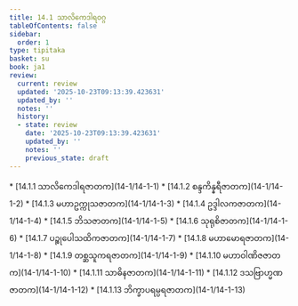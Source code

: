 ```yaml
---
title: 14.1 သာလိကေဒါရဝဂ္ဂ
tableOfContents: false
sidebar:
  order: 1
type: tipitaka
basket: su
book: ja1
review:
  current: review
  updated: '2025-10-23T09:13:39.423631'
  updated_by: ''
  notes: ''
  history:
  - state: review
    date: '2025-10-23T09:13:39.423631'
    updated_by: ''
    notes: ''
    previous_state: draft
---
```



<ReviewStatus review={frontmatter.review} showDetails={true} />

<HypothesisAnnotation frontmatter={frontmatter} />

<DynamicBreadcrumb />



<TableOfContents book="ja1" section="14.1">
* [14.1.1 သာလိကေဒါရဇာတက](14-1/14-1-1)
* [14.1.2 စန္ဒကိန္နရီဇာတက](14-1/14-1-2)
* [14.1.3 မဟာဥက္ကုသဇာတက](14-1/14-1-3)
* [14.1.4 ဥဒ္ဒါလကဇာတက](14-1/14-1-4)
* [14.1.5 ဘိသဇာတက](14-1/14-1-5)
* [14.1.6 သုရုစိဇာတက](14-1/14-1-6)
* [14.1.7 ပဉ္စုပေါသထိကဇာတက](14-1/14-1-7)
* [14.1.8 မဟာမောရဇာတက](14-1/14-1-8)
* [14.1.9 တစ္ဆသူကရဇာတက](14-1/14-1-9)
* [14.1.10 မဟာဝါဏိဇဇာတက](14-1/14-1-10)
* [14.1.11 သာဓိနဇာတက](14-1/14-1-11)
* [14.1.12 ဒသဗြာဟ္မဏဇာတက](14-1/14-1-12)
* [14.1.13 ဘိက္ခာပရမ္ပရဇာတက](14-1/14-1-13)
</TableOfContents>